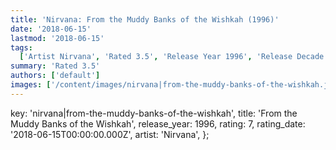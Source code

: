 ```yaml
---
title: 'Nirvana: From the Muddy Banks of the Wishkah (1996)'
date: '2018-06-15'
lastmod: '2018-06-15'
tags:
  ['Artist Nirvana', 'Rated 3.5', 'Release Year 1996', 'Release Decade 1990']
summary: 'Rated 3.5'
authors: ['default']
images: ['/content/images/nirvana|from-the-muddy-banks-of-the-wishkah.jpg']
---
```


  key: 'nirvana|from-the-muddy-banks-of-the-wishkah',
  title: 'From the Muddy Banks of the Wishkah',
  release_year: 1996,
  rating: 7,
  rating_date: '2018-06-15T00:00:00.000Z',
  artist: 'Nirvana',
};

<MusicRating data={data} />
